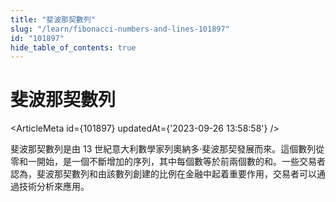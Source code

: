 ```yaml
---
title: "斐波那契數列"
slug: "/learn/fibonacci-numbers-and-lines-101897"
id: "101897"
hide_table_of_contents: true
---
```



# 斐波那契數列

<ArticleMeta id={101897} updatedAt={'2023-09-26 13:58:58'} />
<div className='border-solid border-b border-t-0 my-4 border-[var(--ifm-color-gray-300)]' />

斐波那契數列是由 13 世紀意大利數學家列奧納多·斐波那契發展而來。這個數列從零和一開始，是一個不斷增加的序列，其中每個數等於前兩個數的和。一些交易者認為，斐波那契數列和由該數列創建的比例在金融中起着重要作用，交易者可以通過技術分析來應用。

